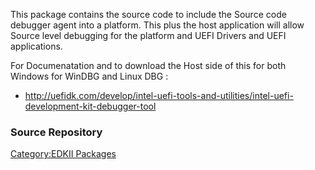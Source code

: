 [[Category:EDKII Packages]]
This package contains the source code to include the Source code debugger agent into a platform.  This plus the host application will allow Source level debugging for the platform and UEFI Drivers and UEFI applications. 


For Documenatation and to download the Host side of this for both Windows for WinDBG and Linux DBG : 
* http://uefidk.com/develop/intel-uefi-tools-and-utilities/intel-uefi-development-kit-debugger-tool 


===Source Repository===
{{Edk2SubPkg|SourceLevelDebugPkg}}

<!-- [[Category:Debug]] -->